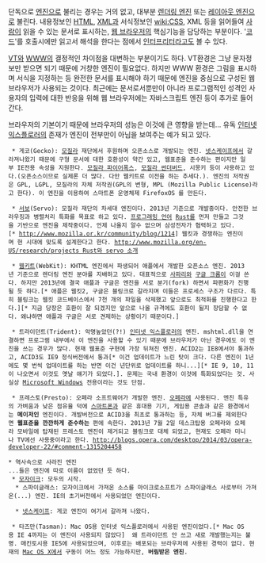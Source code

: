 단독으로 [[엔진]]으로 불리는 경우는 거의 없고, 대부분 [[렌더링 엔진]] 또는 [[레이아웃 엔진]]으로 불린다. 내용정보인 [[HTML|HTML]], [[XML]]과 서식정보인 [[wiki:CSS]], XML 등을 읽어들여 [[사람]]이 읽을 수 있는 문서로 표시하는, [[웹 브라우저]]의 핵심기능을 담당하는 부분이다. '[[코드]]'를 호출시에만 읽고서 해석을 한다는 점에서 [[인터프리터]]라고도 볼 수 있다.

[[VT]]와 [[WWW]]의 결정적인 차이점을 대변하는 부분이기도 하다. VT환경은 그냥 문자정보만 받으면 되기 때문에 거창한 엔진이 필요없다. 하지만 WWW 환경은 그림을 표시하며 서식을 지정하는 등 완전한 문서를 표시해야 하기 때문에 엔진을 중심으로 구성된 웹 브라우저가 사용되는 것이다. 최근에는 문서로서뿐만이 아니라 프로그램적인 성격인 사용자의 입력에 대한 반응을 위해 웹 브라우저에는 자바스크립트 엔진 등이 추가로 들어간다.

브라우저의 기본이기 때문에 브라우저의 성능은 이것에 큰 영향을 받는데... 유독 [[인터넷 익스플로러]]의 존재가 엔진이 전부만이 아님을 보여주는 예가 되고 있다.

  * 게코(Gecko): [[모질라]] 재단에서 후원하며 오픈소스로 개발되는 엔진. [[넷스케이프]]에서 갈라져나왔기 때문에 구형 문서에 대한 호환성이 약간 있고, 웹표준을 준수하는 편이지만 일부 IE전용 속성을 지원한다. [[모질라 파이어폭스]], [[모질라 썬더버드]], 시몽키 등이 사용하고 있다.(오픈소스이므로 실제론 더 많다. 다만 웹키트로 이전을 하는 추세다.). 엔진의 저작권은 GPL, LGPL, 모질라의 자체 저작권(GPL의 변형, MPL (Mozilla Public License)라고 한다). 이 엔진을 이용하여 스마트폰 운영체제 FirefoxOS 를 만든다.

  * [[서보]](Servo): 모질라 재단의 차세대 엔진이다. 2013년 기준으로 개발중이다. 안전한 브라우징과 병렬처리 특화를 목표로 하고 있다. [[프로그래밍 언어]] [[Rust]]를 먼저 만들고 그것을 기반으로 엔진을 제작중이다. 언제 나올지 알수 없으며 삼성전자가 협력하고 있다.[* http://www.mozilla.or.kr/community/blog/1214] 웹킷과 경쟁하는 엔진이며 현 시대에 맞도록 설계한다고 한다. [[http://www.mozilla.org/en-US/research/projects Rust와 servo 소개]]

  * [[웹키트]](WebKit): KHTML 엔진에서 파생되어 애플에서 개발한 오픈소스 엔진. 2013년 기준으로 렌더링 엔진 분야를 지배하고 있다. 대표적으로 [[사파리]]와 [[구글 크롬]]이 이걸 쓴다. 하지만 2013년에 결국 애플과 구글은 엔진을 서로 분기(fork) 하면서 파편화가 진행될 듯 하다.[* 애플은 웹킷2, 구글은 블링크로 갈라지며 이들은 프로세스 구조가 다르다. 특히 블링크는 웹킷 코드베이스에서 7천 개의 파일을 삭제했고 앞으로도 최적화를 진행한다고 한다.][* 지금 당장은 호환이 잘 되겠지만 앞으로 나올 규격에도 호환이 될지 장담할 수 없다. 왜냐하면 애플과 구글은 서로 견제하는 상황이기 때문이다.]

  * 트라이던트(Trident): 악명높았던(?!) [[인터넷 익스플로러]]의 엔진. mshtml.dll을 연결하면 프로그램 내부에서 이 엔진을 사용할 수 있기 때문에 브라우저가 아닌 경우에도 이 엔진을 쓰는 경우가 많다. 현재 웹표준 구현에 가장 뒤쳐진 엔진. ACID2는 IE8에서야 통과하고, ACID3도 IE9 정식버전에서 통과[* 이건 업데이트가 느린 탓이 크다. 다른 엔진이 1년에도 몇 번씩 업데이트를 하는 반면 이건 년단위로 업데이트를 하니...][* IE 9, 10, 11이 나오면서 이것도 옛날 얘기가 되었다.]. 문제는 국내 환경이 이것에 특화되었다는 것. 사실상 [[Microsoft Windows]] 전용이라는 것도 단점.


  * 프레스토(Presto): 오페라 소프트웨어가 개발한 엔진. [[오페라(웹 브라우저)|오페라]]에 사용된다. 엔진 특유의 가벼움과 낮은 점유율 덕에 [[스마트폰]]과 같은 휴대용 기기, 게임용 콘솔과 같은 환경에서는 '''메이저인''' 엔진이다. 개발버전으로 ACID3을 최초로 통과하는 등, 자체 버그를 제외한다면 '''웹표준을 깐깐하게 준수하는''' 편에 속한다. 2013년 7월 2일 데스크탑용 오페라와 오페라 모바일에 탑재된 프레스토 엔진이 제거되고 블링크로 대체 되었고, 현재도 오페라 미니나 TV에선 사용중이라고 한다. [[http://blogs.opera.com/desktop/2014/03/opera-developer-22/#comment-1315204458]]


 * 역사속으로 사라진 엔진
 ...들은 엔진에 따로 이름이 없었던 듯 하다.
  * [[모자이크]]: 모두의 시작.
   * 스파이글래스: 모자이크에서 가져온 소스를 마이크로소프트가 스파이글래스 사로부터 가져온(...) 엔진. IE의 초기버전에서 사용되었던 엔진이다.

   * [[넷스케이프]]: 게코 엔진이 여기서 갈라져 나왔다.

  * 타즈만(Tasman): Mac OS용 인터넷 익스플로러에서 사용된 엔진이었다.[* Mac OS용 IE 4까지는 이 엔진이 사용되지 않았다]  왜 트라이던트 안 쓰고 새로 개발했는지는 불명. 매킨토시용 IE5에 사용되었으며, 이후로는 배포되는 브라우저에 사용된 경력이 없다. 현재의 [[Mac OS X]]에서 구동이 어느 정도 가능하지만, '''버림받은 엔진'''.
